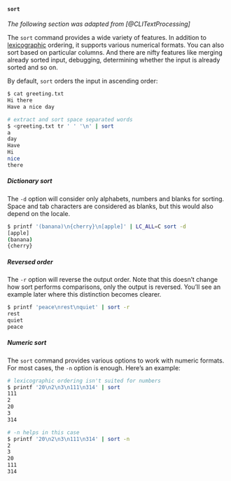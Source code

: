 #### `sort`

_The following section was adapted from [@CLITextProcessing]_

The `sort` command provides a wide variety of features. In addition to
[lexicographic](https://en.wikipedia.org/wiki/Lexicographic_order) ordering, it supports
various numerical formats. You can also sort based on particular columns. And there are
nifty features like merging already sorted input, debugging, determining whether the input
is already sorted and so on.

By default, `sort` orders the input in ascending order:

```bash {filename=bash}
$ cat greeting.txt
Hi there
Have a nice day

# extract and sort space separated words
$ <greeting.txt tr ' ' '\n' | sort
a
day
Have
Hi
nice
there
```

##### Dictionary sort

The `-d` option will consider only alphabets, numbers and blanks for sorting. Space and tab characters are considered as blanks, but this would also depend on the locale.

```bash {filename=bash}
$ printf '(banana)\n{cherry}\n[apple]' | LC_ALL=C sort -d
[apple]
(banana)
{cherry}
```

##### Reversed order

The `-r` option will reverse the output order. Note that this doesn't change how sort performs comparisons, only the output is reversed. You'll see an example later where this distinction becomes clearer.

```bash {filename=bash}
$ printf 'peace\nrest\nquiet' | sort -r
rest
quiet
peace
```

##### Numeric sort

The `sort` command provides various options to work with numeric formats. For most cases, the `-n` option is enough. Here's an example:

```bash {filename=bash}
# lexicographic ordering isn't suited for numbers
$ printf '20\n2\n3\n111\n314' | sort
111
2
20
3
314

# -n helps in this case
$ printf '20\n2\n3\n111\n314' | sort -n
2
3
20
111
314
```

